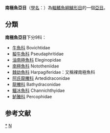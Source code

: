 {{Automatic taxobox
| taxon = Notothenioidei
| authority = 
| subdivision =
*[[牛魚科|牛魚科]] Bovichtidae
*[[擬牛魚科|擬牛魚科]] Pseudaphritidae
*[[油南極魚科|油南極魚科]] Eleginopidae
*[[南極魚科|南極魚科]] Nototheniidae
*[[棘劫魚科|棘劫魚科]] Harpagiferidae
*[[阿氏龍鰧科|阿氏龍鰧科]] Artedidraconidae
*[[龍鰧科|龍鰧科]] Bathydraconidae
*[[鱷冰魚科|鱷冰魚科]] Channichthyidae
*[[鲈䲢科|鲈䲢科]] Percophidae
}}
'''南極魚亞目'''（[[學名|學名]]：{{lang|la|Notothenioidei}}）為[[輻鰭魚綱|輻鰭魚綱]][[鱸形目|鱸形目]]的一個[[亞目|亞目]]。{{r|Deepfin4}}

==分類==
'''南極魚亞目'''下分9科{{r|Deepfin4}}：
*[[牛魚科|牛魚科]] Bovichtidae
*[[擬牛魚科|擬牛魚科]] Pseudaphritidae
*[[油南極魚科|油南極魚科]] Eleginopidae
*[[南極魚科|南極魚科]] Nototheniidae
*[[棘劫魚科|棘劫魚科]] Harpagiferidae：又稱裸南極魚科
*[[阿氏龍鰧科|阿氏龍鰧科]] Artedidraconidae
*[[龍鰧科|龍鰧科]] Bathydraconidae
*[[鱷冰魚科|鱷冰魚科]] Channichthyidae
*[[鲈䲢科|鲈䲢科]] Percophidae

==参考文献==
{{reflist|refs=
<ref name="Deepfin4">{{Betancur-R et al., 2017}}</ref>}}

{{Taxonbar|from=Q571473}}

[[Category:南極魚亞目|*]]
[[Category:鲈形目|N]]